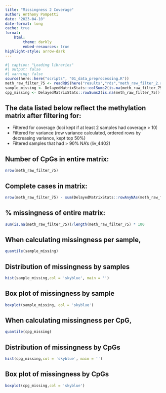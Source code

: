 ```yaml
---
title: "Missingness 2 Coverage"
author: Anthony Pompetti
date: "2023-04-10"
date-format: long
cache: true
format: 
    html: 
        theme: darkly
        embed-resources: true
highlight-style: arrow-dark
---
```


```r
#| caption: "Loading libraries"
#| output: false
#| warning: false
source(here::here("scripts", "01_data_preprocessing.R"))
meth_raw_filter_75 <- readRDS(here("results","rds","meth_raw_filter_2.rds"))
sample_missing <- DelayedMatrixStats::colSums2(is.na(meth_raw_filter_75))
cpg_missing <- DelayedMatrixStats::rowSums2(is.na(meth_raw_filter_75))
```
## The data listed below reflect the methylation matrix after filtering for:

-   Filtered for coverage (loci kept if at least 2 samples had coverage
    \> 10)
-   Filtered for variance (row variance calculated, ordered rows by
    decreasing variance, kept top 50%)
-   Filtered samples that had \> 90% NA's (liv_4402)

## Number of CpGs in entire matrix:

```r
nrow(meth_raw_filter_75)
```

## Complete cases in matrix:

```r
nrow(meth_raw_filter_75) - sum(DelayedMatrixStats::rowAnyNAs(meth_raw_filter_75))
```

## % missingness of entire matrix:

```r
sum(is.na(meth_raw_filter_75))/length(meth_raw_filter_75) * 100
```

## When calculating missingness per sample,

```r
quantile(sample_missing)
```

## Distribution of missingness by samples

```r
hist(sample_missing,col = 'skyblue', main = '')
```

## Box plot of missingness by sample

```r
boxplot(sample_missing, col = 'skyblue')
```

## When calculating missingness per CpG,

```r
quantile(cpg_missing)
```

## Distribution of missingness by CpGs

```r
hist(cpg_missing,col = 'skyblue', main = '')
```

## Box plot of missingness by CpGs

```r
boxplot(cpg_missing,col = 'skyblue')
```